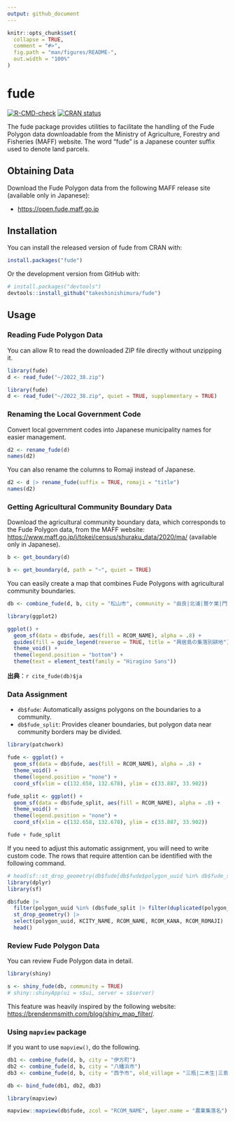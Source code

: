 ```yaml
---
output: github_document
---
```


<!-- README.md is generated from README.Rmd. Please edit that file -->

```r
knitr::opts_chunk$set(
  collapse = TRUE,
  comment = "#>",
  fig.path = "man/figures/README-",
  out.width = "100%"
)
```

# fude

<!-- badges: start -->
[![R-CMD-check](https://github.com/takeshinishimura/fude/actions/workflows/check-standard.yaml/badge.svg)](https://github.com/takeshinishimura/fude/actions/workflows/check-standard.yaml)
[![CRAN status](https://www.r-pkg.org/badges/version/fude)](https://CRAN.R-project.org/package=fude)
<!-- badges: end -->

The fude package provides utilities to facilitate the handling of the Fude Polygon data downloadable from the Ministry of Agriculture, Forestry and Fisheries (MAFF) website. The word "fude" is a Japanese counter suffix used to denote land parcels.


## Obtaining Data

Download the Fude Polygon data from the following MAFF release site (available only in Japanese):

- <https://open.fude.maff.go.jp>

## Installation

You can install the released version of fude from CRAN with:
```r
install.packages("fude")
```

Or the development version from GitHub with:
```r
# install.packages("devtools")
devtools::install_github("takeshinishimura/fude")
```

## Usage

### Reading Fude Polygon Data

You can allow R to read the downloaded ZIP file directly without unzipping it.
```r
library(fude)
d <- read_fude("~/2022_38.zip")
```
```r
library(fude)
d <- read_fude("~/2022_38.zip", quiet = TRUE, supplementary = TRUE)
```

### Renaming the Local Government Code

Convert local government codes into Japanese municipality names for easier management.
```r
d2 <- rename_fude(d)
names(d2)
```

You can also rename the columns to Romaji instead of Japanese.
```r
d2 <- d |> rename_fude(suffix = TRUE, romaji = "title")
names(d2)
```

### Getting Agricultural Community Boundary Data

Download the agricultural community boundary data, which corresponds to the Fude Polygon data, from the MAFF website:
<https://www.maff.go.jp/j/tokei/census/shuraku_data/2020/ma/> (available only in Japanese).
```r
b <- get_boundary(d)
```
```r
b <- get_boundary(d, path = "~", quiet = TRUE)
```

You can easily create a map that combines Fude Polygons with agricultural community boundaries.
```r
db <- combine_fude(d, b, city = "松山市", community = "由良|北浦|鷲ケ巣|門田|馬磯|泊|御手洗|船越")

library(ggplot2)

ggplot() +
  geom_sf(data = db$fude, aes(fill = RCOM_NAME), alpha = .8) +
  guides(fill = guide_legend(reverse = TRUE, title = "興居島の集落別耕地")) +
  theme_void() +
  theme(legend.position = "bottom") +
  theme(text = element_text(family = "Hiragino Sans"))
```

**出典**：`r cite_fude(db)$ja`

### Data Assignment

- `db$fude`: Automatically assigns polygons on the boundaries to a community.
- `db$fude_split`: Provides cleaner boundaries, but polygon data near community borders may be divided.
```r
library(patchwork)

fude <- ggplot() +
  geom_sf(data = db$fude, aes(fill = RCOM_NAME), alpha = .8) +
  theme_void() +
  theme(legend.position = "none") +
  coord_sf(xlim = c(132.658, 132.678), ylim = c(33.887, 33.902))

fude_split <- ggplot() +
  geom_sf(data = db$fude_split, aes(fill = RCOM_NAME), alpha = .8) +
  theme_void() +
  theme(legend.position = "none") +
  coord_sf(xlim = c(132.658, 132.678), ylim = c(33.887, 33.902))

fude + fude_split
```

If you need to adjust this automatic assignment, you will need to write custom code.
The rows that require attention can be identified with the following command.
```r
# head(sf::st_drop_geometry(db$fude[db$fude$polygon_uuid %in% db$fude_split$polygon_uuid[duplicated(db$fude_split$polygon_uuid)], c("polygon_uuid", "PREF_NAME", "CITY_NAME", "KCITY_NAME", "RCOM_NAME", "RCOM_KANA", "RCOM_ROMAJI")]))
library(dplyr)
library(sf)

db$fude |>
  filter(polygon_uuid %in% (db$fude_split |> filter(duplicated(polygon_uuid)) |> pull(polygon_uuid))) |>
  st_drop_geometry() |>
  select(polygon_uuid, KCITY_NAME, RCOM_NAME, RCOM_KANA, RCOM_ROMAJI) |>
  head()
```

### Review Fude Polygon Data

You can review Fude Polygon data in detail.
```r
library(shiny)

s <- shiny_fude(db, community = TRUE)
# shiny::shinyApp(ui = s$ui, server = s$server)
```

This feature was heavily inspired by the following website: <https://brendenmsmith.com/blog/shiny_map_filter/>.

### Using `mapview` package

If you want to use `mapview()`, do the following.
```r
db1 <- combine_fude(d, b, city = "伊方町")
db2 <- combine_fude(d, b, city = "八幡浜市")
db3 <- combine_fude(d, b, city = "西予市", old_village = "三瓶|二木生|三島|双岩")

db <- bind_fude(db1, db2, db3)

library(mapview)

mapview::mapview(db$fude, zcol = "RCOM_NAME", layer.name = "農業集落名")
```
